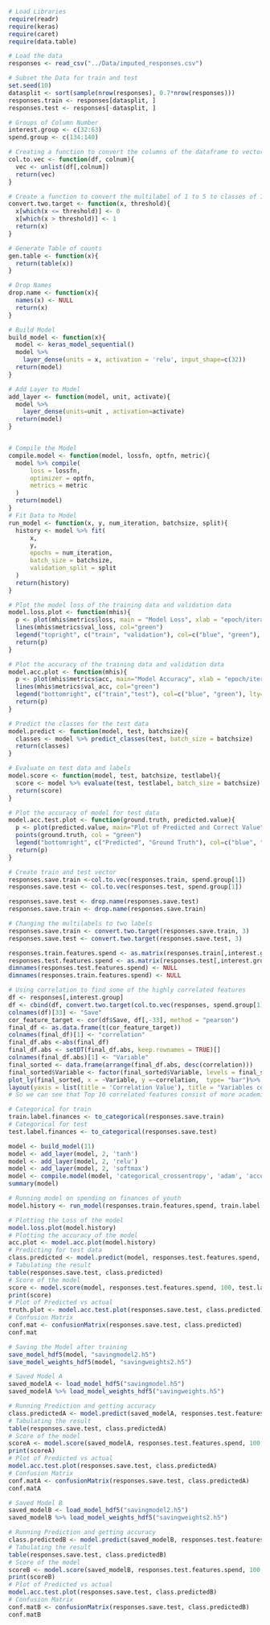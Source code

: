 ```r
# Load Libraries
require(readr)
require(keras)
require(caret)
require(data.table)
```

```r
# Load the data
responses <- read_csv("../Data/imputed_responses.csv")
```

```r
# Subset the Data for train and test
set.seed(10)
datasplit <- sort(sample(nrow(responses), 0.7*nrow(responses)))
responses.train <- responses[datasplit, ]
responses.test <- responses[-datasplit, ]
```

```r
# Groups of Column Number
interest.group <- c(32:63)
spend.group <- c(134:140)
```

```r
# Creating a function to convert the columns of the dataframe to vector
col.to.vec <- function(df, colnum){
  vec <- unlist(df[,colnum])
  return(vec)
}

# Create a function to convert the multilabel of 1 to 5 to classes of 1 to 3 as 0 and 4,5 as 1
convert.two.target <- function(x, threshold){
  x[which(x <= threshold)] <- 0
  x[which(x > threshold)] <- 1
  return(x)
}

# Generate Table of counts
gen.table <- function(x){
  return(table(x))
}

# Drop Names
drop.name <- function(x){
  names(x) <- NULL
  return(x)
}

# Build Model
build_model <- function(x){
  model <- keras_model_sequential()
  model %>%
    layer_dense(units = x, activation = 'relu', input_shape=c(32))
  return(model)
}

# Add Layer to Model
add_layer <- function(model, unit, activate){
  model %>%
    layer_dense(units=unit , activation=activate)
  return(model)
}


# Compile the Model
compile.model <- function(model, lossfn, optfn, metric){
  model %>% compile(
      loss = lossfn,
      optimizer = optfn,
      metrics = metric  
  )
  return(model)
}
# Fit Data to Model
run_model <- function(x, y, num_iteration, batchsize, split){
  history <- model %>% fit(
      x,
      y,
      epochs = num_iteration,
      batch_size = batchsize,
      validation_split = split
  )
  return(history)
}

# Plot the model loss of the training data and validation data
model.loss.plot <- function(mhis){
  p <- plot(mhis$metrics$loss, main = "Model Loss", xlab = "epoch/iteration", ylab = "loss", col="blue", type="l")
  lines(mhis$metrics$val_loss, col="green")
  legend("topright", c("train", "validation"), col=c("blue", "green"), lty=c(1,1))
  return(p)
}

# Plot the accuracy of the training data and validation data
model.acc.plot <- function(mhis){
  p <- plot(mhis$metrics$acc, main="Model Accuracy", xlab = "epoch/iteration", ylab="accuracy", col="blue", type="l")
  lines(mhis$metrics$val_acc, col="green")
  legend("bottomright", c("train","test"), col=c("blue", "green"), lty=c(1,1))
  return(p)
}

# Predict the classes for the test data
model.predict <- function(model, test, batchsize){
  classes <- model %>% predict_classes(test, batch_size = batchsize)
  return(classes)
}

# Evaluate on test data and labels
model.score <- function(model, test, batchsize, testlabel){
  score <- model %>% evaluate(test, testlabel, batch_size = batchsize)
  return(score)
}  

# Plot the accuracy of model for test data
model.acc.test.plot <- function(ground.truth, predicted.value){
  p <- plot(predicted.value, main="Plot of Predicted and Correct Value", xlab = "Number of Observation", ylab = "Class", col ="blue", type = "p")
  points(ground.truth, col = "green")
  legend("bottomright", c("Predicted", "Ground Truth"), col=c("blue", "green"), lty = c(1,1))
  return(p)
}
```

```r
# Create train and test vector
responses.save.train <-col.to.vec(responses.train, spend.group[1])
responses.save.test <- col.to.vec(responses.test, spend.group[1])
```

```r
responses.save.test <- drop.name(responses.save.test)
responses.save.train <- drop.name(responses.save.train)
```

```r
# Changing the multilabels to two labels
responses.save.train <- convert.two.target(responses.save.train, 3)
responses.save.test <- convert.two.target(responses.save.test, 3)
```


```r
responses.train.features.spend <- as.matrix(responses.train[,interest.group])
responses.test.features.spend <- as.matrix(responses.test[,interest.group])
dimnames(responses.test.features.spend) <- NULL
dimnames(responses.train.features.spend) <- NULL
```

```r
# Using correlation to find some of the highly correlated features
df <- responses[,interest.group]
df <- cbind(df, convert.two.target(col.to.vec(responses, spend.group[1]),3))
colnames(df)[33] <- "Save"
cor_feature_target <- cor(df$Save, df[,-33], method = "pearson")
final_df <- as.data.frame(t(cor_feature_target))
colnames(final_df)[1] <- "correlation"
final_df.abs <-abs(final_df)
final_df.abs <- setDT(final_df.abs, keep.rownames = TRUE)[]
colnames(final_df.abs)[1] <- "Variable"
final_sorted <- data.frame(arrange(final_df.abs, desc(correlation)))
final_sorted$Variable <- factor(final_sorted$Variable, levels = final_sorted$Variable)
plot_ly(final_sorted, x = ~Variable, y =~correlation,  type= "bar")%>%
layout(yaxis = list(title = 'Correlation Value'), title = "Variables correlated with target variable")
# So we can see that Top 10 correlated features consist of more academic subject like Maths, Geography, Medicine, Biology, Chemistry, Reading. Hence this inference makes sense because those who are studious or academician tend to save more money.
```

```r
# Categorical for train
train.label.finances <- to_categorical(responses.save.train)
# Categorical for test
test.label.finances <- to_categorical(responses.save.test)
```

```r
model <- build_model(11)
model <- add_layer(model, 2, 'tanh')
model <- add_layer(model, 2, 'relu')
model <- add_layer(model, 2, 'softmax')
model <- compile.model(model, 'categorical_crossentropy', 'adam', 'accuracy')
summary(model)
```


```r
# Running model on spending on finances of youth
model.history <- run_model(responses.train.features.spend, train.label.finances, 200, 20, 0.2)
```

```r
# Plotting the Loss of the model
model.loss.plot(model.history)
# Plotting the accuracy of the model
acc.plot <- model.acc.plot(model.history)
# Predicting for test data
class.predicted <- model.predict(model, responses.test.features.spend, 100)
# Tabulating the result
table(responses.save.test, class.predicted)
# Score of the model
score <- model.score(model, responses.test.features.spend, 100, test.label.finances)
print(score)
# Plot of Predicted vs actual
truth.plot <- model.acc.test.plot(responses.save.test, class.predicted)
# Confusion Matrix
conf.mat <- confusionMatrix(responses.save.test, class.predicted)
conf.mat
```

```r
# Saving the Model after training
save_model_hdf5(model, "savingmodel2.h5")
save_model_weights_hdf5(model, "savingweights2.h5")
```


```r
# Saved Model A
saved_modelA <- load_model_hdf5("savingmodel.h5")
saved_modelA %>% load_model_weights_hdf5("savingweights.h5")

# Running Prediction and getting accuracy
class.predictedA <- model.predict(saved_modelA, responses.test.features.spend, 100)
# Tabulating the result
table(responses.save.test, class.predictedA)
# Score of the model
scoreA <- model.score(saved_modelA, responses.test.features.spend, 100, test.label.finances)
print(scoreA)
# Plot of Predicted vs actual
model.acc.test.plot(responses.save.test, class.predictedA)
# Confusion Matrix
conf.matA <- confusionMatrix(responses.save.test, class.predictedA)
conf.matA
```


```r
# Saved Model B
saved_modelB <- load_model_hdf5("savingmodel2.h5")
saved_modelB %>% load_model_weights_hdf5("savingweights2.h5")

# Running Prediction and getting accuracy
class.predictedB <- model.predict(saved_modelB, responses.test.features.spend, 100)
# Tabulating the result
table(responses.save.test, class.predictedB)
# Score of the model
scoreB <- model.score(saved_modelB, responses.test.features.spend, 100, test.label.finances)
print(scoreB)
# Plot of Predicted vs actual
model.acc.test.plot(responses.save.test, class.predictedB)
# Confusion Matrix
conf.matB <- confusionMatrix(responses.save.test, class.predictedB)
conf.matB
```
